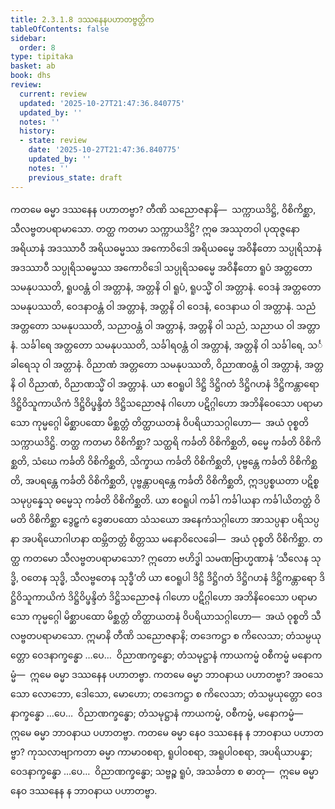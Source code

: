 ```yaml
---
title: 2.3.1.8 ဒဿနေနပဟာတဗ္ဗတ္တိက
tableOfContents: false
sidebar:
  order: 8
type: tipitaka
basket: ab
book: dhs
review:
  current: review
  updated: '2025-10-27T21:47:36.840775'
  updated_by: ''
  notes: ''
  history:
  - state: review
    date: '2025-10-27T21:47:36.840775'
    updated_by: ''
    notes: ''
    previous_state: draft
---
```



<ReviewStatus review={frontmatter.review} showDetails={true} />

<HypothesisAnnotation frontmatter={frontmatter} />

<DynamicBreadcrumb />

<Division number="1006" book="dhs" e="ch" v="29" p="207">

<Paragraph number="1671" book="dhs">
ကတမေ ဓမ္မာ ဒဿနေန ပဟာတဗ္ဗာ? တီဏိ သညောဇနာနိ—  သက္ကာယဒိဋ္ဌိ, ဝိစိကိစ္ဆာ, သီလဗ္ဗတပရာမာသော.
</Paragraph>

</Division>
<Division number="1007" book="dhs" e="ch" v="29" p="208">

<Paragraph number="1672" book="dhs">
တတ္ထ ကတမာ သက္ကာယဒိဋ္ဌိ? ဣဓ အဿုတဝါ ပုထုဇ္ဇနော အရိယာနံ အဒဿာဝီ အရိယဓမ္မဿ အကောဝိဒေါ အရိယဓမ္မေ အဝိနီတော သပ္ပုရိသာနံ အဒဿာဝီ သပ္ပုရိသဓမ္မဿ အကောဝိဒေါ သပ္ပုရိသဓမ္မေ အဝိနီတော ရူပံ အတ္တတော သမနုပဿတိ, ရူပဝန္တံ ဝါ အတ္တာနံ, အတ္တနိ ဝါ ရူပံ, ရူပသ္မိံ ဝါ အတ္တာနံ. ဝေဒနံ အတ္တတော သမနုပဿတိ, ဝေဒနာဝန္တံ ဝါ အတ္တာနံ, အတ္တနိ ဝါ ဝေဒနံ, ဝေဒနာယ ဝါ အတ္တာနံ. သညံ အတ္တတော သမနုပဿတိ, သညာဝန္တံ ဝါ အတ္တာနံ, အတ္တနိ ဝါ သညံ, သညာယ ဝါ အတ္တာနံ. သင်္ခါရေ အတ္တတော သမနုပဿတိ, သင်္ခါရဝန္တံ ဝါ အတ္တာနံ, အတ္တနိ ဝါ သင်္ခါရေ, သင်္ခါရေသု ဝါ အတ္တာနံ. ဝိညာဏံ အတ္တတော သမနုပဿတိ, ဝိညာဏဝန္တံ ဝါ အတ္တာနံ, အတ္တနိ ဝါ ဝိညာဏံ, ဝိညာဏသ္မိံ ဝါ အတ္တာနံ. ယာ ဧဝရူပါ ဒိဋ္ဌိ ဒိဋ္ဌိဂတံ ဒိဋ္ဌိဂဟနံ ဒိဋ္ဌိကန္တာရော ဒိဋ္ဌိဝိသူကာယိကံ ဒိဋ္ဌိဝိပ္ဖန္ဒိတံ ဒိဋ္ဌိသညောဇနံ ဂါဟော ပဋိဂ္ဂါဟော အဘိနိဝေသော ပရာမာသော ကုမ္မဂ္ဂေါ မိစ္ဆာပထော မိစ္ဆတ္တံ တိတ္ထာယတနံ ဝိပရိယာသဂ္ဂါဟော—  အယံ ဝုစ္စတိ သက္ကာယဒိဋ္ဌိ.
</Paragraph>

</Division>
<Division number="1008" book="dhs" e="ch" v="29" p="208">

<Paragraph number="1673" book="dhs">
တတ္ထ ကတမာ ဝိစိကိစ္ဆာ? သတ္ထရိ ကင်္ခတိ ဝိစိကိစ္ဆတိ, ဓမ္မေ ကင်္ခတိ ဝိစိကိစ္ဆတိ, သံဃေ ကင်္ခတိ ဝိစိကိစ္ဆတိ, သိက္ခာယ ကင်္ခတိ ဝိစိကိစ္ဆတိ, ပုဗ္ဗန္တေ ကင်္ခတိ ဝိစိကိစ္ဆတိ, အပရန္တေ ကင်္ခတိ ဝိစိကိစ္ဆတိ, ပုဗ္ဗန္တာပရန္တေ ကင်္ခတိ ဝိစိကိစ္ဆတိ, ဣဒပ္ပစ္စယတာ ပဋိစ္စသမုပ္ပန္နေသု ဓမ္မေသု ကင်္ခတိ ဝိစိကိစ္ဆတိ. ယာ ဧဝရူပါ ကင်္ခါ ကင်္ခါယနာ ကင်္ခါယိတတ္တံ ဝိမတိ ဝိစိကိစ္ဆာ ဒွေဠှကံ ဒွေဓာပထော သံသယော အနေကံသဂ္ဂါဟော အာသပ္ပနာ ပရိသပ္ပနာ အပရိယောဂါဟနာ ထမ္ဘိတတ္တံ စိတ္တဿ မနောဝိလေခေါ—  အယံ ဝုစ္စတိ ဝိစိကိစ္ဆာ.
</Paragraph>

</Division>
<Division number="1009" book="dhs" e="ch" v="29" p="208">

<Paragraph number="1674" book="dhs">
တတ္ထ ကတမော သီလဗ္ဗတပရာမာသော? ဣတော ဗဟိဒ္ဓါ သမဏဗြာဟ္မဏာနံ ‘သီလေန သုဒ္ဓိ, ဝတေန သုဒ္ဓိ, သီလဗ္ဗတေန သုဒ္ဓီ’တိ ယာ ဧဝရူပါ ဒိဋ္ဌိ ဒိဋ္ဌိဂတံ ဒိဋ္ဌိဂဟနံ ဒိဋ္ဌိကန္တာရော ဒိဋ္ဌိဝိသူကာယိကံ ဒိဋ္ဌိဝိပ္ဖန္ဒိတံ ဒိဋ္ဌိသညောဇနံ ဂါဟော ပဋိဂ္ဂါဟော အဘိနိဝေသော ပရာမာသော ကုမ္မဂ္ဂေါ မိစ္ဆာပထော မိစ္ဆတ္တံ တိတ္ထာယတနံ ဝိပရိယာသဂ္ဂါဟော—  အယံ ဝုစ္စတိ သီလဗ္ဗတပရာမာသော.
</Paragraph>

</Division>
<Division number="1010" book="dhs" e="ch" v="29" p="209">

<Paragraph number="1675" book="dhs">
ဣမာနိ တီဏိ သညောဇနာနိ; တဒေကဋ္ဌာ စ ကိလေသာ; တံသမ္ပယုတ္တော ဝေဒနာက္ခန္ဓော …ပေ…  ဝိညာဏက္ခန္ဓော; တံသမုဋ္ဌာနံ ကာယကမ္မံ ဝစီကမ္မံ မနောကမ္မံ—  ဣမေ ဓမ္မာ ဒဿနေန ပဟာတဗ္ဗာ.
</Paragraph>

</Division>
<Division number="1011" book="dhs" e="ch" v="29" p="209">

<Paragraph number="1676" book="dhs">
ကတမေ ဓမ္မာ ဘာဝနာယ ပဟာတဗ္ဗာ? အဝသေသော လောဘော, ဒေါသော, မောဟော; တဒေကဋ္ဌာ စ ကိလေသာ; တံသမ္ပယုတ္တော ဝေဒနာက္ခန္ဓော …ပေ…  ဝိညာဏက္ခန္ဓော; တံသမုဋ္ဌာနံ ကာယကမ္မံ, ဝစီကမ္မံ, မနောကမ္မံ—  ဣမေ ဓမ္မာ ဘာဝနာယ ပဟာတဗ္ဗာ.
</Paragraph>

</Division>
<Division number="1012" book="dhs" e="ch" v="29" p="209">

<Paragraph number="1677" book="dhs">
ကတမေ ဓမ္မာ နေဝ ဒဿနေန န ဘာဝနာယ ပဟာတဗ္ဗာ? ကုသလာဗျာကတာ ဓမ္မာ ကာမာဝစရာ, ရူပါဝစရာ, အရူပါဝစရာ, အပရိယာပန္နာ; ဝေဒနာက္ခန္ဓော …ပေ…  ဝိညာဏက္ခန္ဓော; သဗ္ဗဉ္စ ရူပံ, အသင်္ခတာ စ ဓာတု—  ဣမေ ဓမ္မာ နေဝ ဒဿနေန န ဘာဝနာယ ပဟာတဗ္ဗာ.
</Paragraph>
</Division>